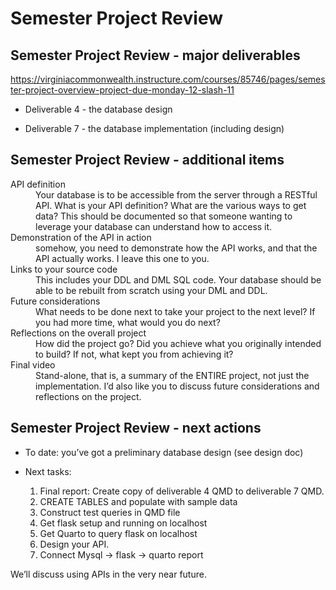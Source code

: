 
# Semester Project Review

## Semester Project Review - major deliverables

<https://virginiacommonwealth.instructure.com/courses/85746/pages/semester-project-overview-project-due-monday-12-slash-11>

* Deliverable 4 - the database design

* Deliverable 7 - the database implementation (including design)


## Semester Project Review - additional items

API definition
: Your database is to be accessible from the server through a RESTful API. What is your API definition? What are the various ways to get data? This should be documented so that someone wanting to leverage your database can understand how to access it.

Demonstration of the API in action
: somehow, you need to demonstrate how the API works, and that the API actually works. I leave this one to you. 

Links to your source code
: This includes your DDL and DML SQL code. Your database should be able to be rebuilt from scratch using your DML and DDL.

Future considerations
: What needs to be done next to take your project to the next level? If you had more time, what would you do next?

Reflections on the overall project
: How did the project go? Did you achieve what you originally intended to build? If not, what kept you from achieving it?

Final video
: Stand-alone, that is, a summary of the ENTIRE project, not just the implementation. I’d also like you to discuss future considerations and reflections on the project.

## Semester Project Review - next actions

* To date: you've got a preliminary database design (see design doc)

* Next tasks:

    1. Final report: Create copy of deliverable 4 QMD to deliverable 7 QMD.
    1. CREATE TABLES and populate with sample data
    1. Construct test queries in QMD file
    1. Get flask setup and running on localhost
    1. Get Quarto to query flask on localhost
    1. Design your API.
    1. Connect Mysql -> flask -> quarto report

We'll discuss using APIs in the very near future.


